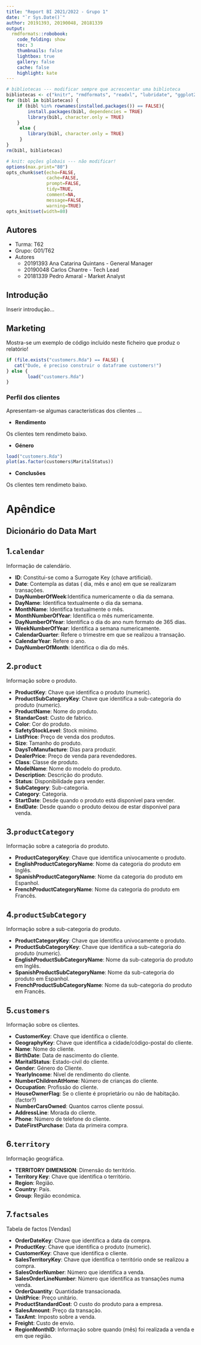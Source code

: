 ```yaml
---
title: "Report BI 2021/2022 - Grupo 1"
date: "`r Sys.Date()`"
author: 20191393, 20190048, 20181339
output:
  rmdformats::robobook:
    code_folding: show
    toc: 3
    thumbnails: false
    lightbox: true
    gallery: false
    cache: false
    highlight: kate
---
```



```r
# bibliotecas --- modificar sempre que acrescentar uma biblioteca
bibliotecas <- c("knitr", "rmdformats", "readxl", "lubridate", "ggplot2", "DT")
for (bibl in bibliotecas) {
    if (bibl %in% rownames(installed.packages()) == FALSE){
        install.packages(bibl, dependencies = TRUE)
        library(bibl, character.only = TRUE)    
    }
     else {
        library(bibl, character.only = TRUE)
     }
}
rm(bibl, bibliotecas)

# knit: opções globais --- não modificar!
options(max.print="80")
opts_chunk$set(echo=FALSE,
	           cache=FALSE,
               prompt=FALSE,
               tidy=TRUE,
               comment=NA,
               message=FALSE,
               warning=TRUE)
opts_knit$set(width=80)
```

## Autores
* Turma: T62
* Grupo: G01/T62
* Autores
    + 20191393 Ana Catarina Quintans - General Manager
    + 20190048 Carlos Chantre - Tech Lead
    + 20181339 Pedro Amaral - Market Analyst


## Introdução
Inserir introdução...




## Marketing

Mostra-se um exemplo de código incluído neste ficheiro que produz o relatório!

```r
if (file.exists("customers.Rda") == FALSE) {
   cat("Dude, é preciso construir o dataframe customers!")
} else {
        load("customers.Rda")
}
```


### Perfil dos clientes

Apresentam-se algumas características dos clientes ...

+ __Rendimento__  
    
Os clientes tem rendimeto baixo.   

+ __Género__

```r
load("customers.Rda")
plot(as.factor(customers$MaritalStatus))
```


+ __Conclusões__

Os clientes tem rendimeto baixo.

# Apêndice

## Dicionário do __Data Mart__

## 1.`calendar` 

Informação de calendário.
 
 + **ID**: Constitui-se como a Surrogate Key (chave artificial).
 + **Date**: Contempla as datas ( dia, mês e ano) em que se realizaram transações.
 + **DayNumberOfWeek**:Identifica numericamente o dia da semana.
 + **DayName**: Identifica textualmente o dia da semana.
 + **MonthName**: Identifica textualmente o mês.
 + **MonthNumberOfYear**: Identifica o mês numericamente.
 + **DayNumberOfYear**: Identifica o dia do ano num formato de 365 dias.
 + **WeekNumberOfYear**: Identifica a semana numericamente.
 + **CalendarQuarter**: Refere o trimestre em que se realizou a transação.
 + **CalendarYear**: Refere o ano.
 + **DayNumberOfMonth**: Identifica o dia do mês.
 
## 2.`product`

Informação sobre o produto.
 
 + **ProductKey**: Chave que identifica o produto (numeric).
 + **ProductSubCategoryKey**: Chave que identifica a sub-categoria do produto (numeric).
 + **ProductName**: Nome do produto.
 + **StandarCost**: Custo de fabrico.
 + **Color**: Cor do produto.
 + **SafetyStockLevel**: Stock mínimo.
 + **ListPrice**: Preço de venda dos produtos.
 + **Size**: Tamanho do produto.
 + **DaysToManufacture**: Dias para produzir.
 + **DealerPrice**: Preço de venda para revendedores.
 + **Class**: Classe de produto.
 + **ModelName**: Nome do modelo do produto.
 + **Description**: Descrição do produto.
 + **Status**: Disponibilidade para vender.
 + **SubCategory**: Sub-categoria.
 + **Category**: Categoria.
 + **StartDate**: Desde quando o produto está disponível para vender.
 + **EndDate**: Desde quando o produto deixou de estar disponivel para venda.
 
## 3.`productCategory`

Informação sobre a categoria do produto.

 + **ProductCategoryKey**: Chave que identifica univocamente o produto.
 + **EnglishProductCategoryName**: Nome da categoria do produto em Inglês.
 + **SpanishProductCategoryName**: Nome da categoria do produto em Espanhol.
 + **FrenchProductCategoryName**: Nome da categoria do produto em Francês.

## 4.`productSubCategory`

Informação sobre a sub-categoria do produto.

 + **ProductCategoryKey**: Chave que identifica univocamente o produto.
 + **ProductSubCategoryKey**: Chave que identifica a sub-categoria do produto (numeric).
 + **EnglishProductSubCategoryName**: Nome da sub-categoria do produto em Inglês.
 + **SpanishProductSubCategoryName**: Nome da sub-categoria do produto em Espanhol.
 + **FrenchProductSubCategoryName**: Nome da sub-categoria do produto em Francês.
 
## 5.`customers`

Informação sobre os clientes.

 + **CustomerKey**: Chave que identifica o cliente.
 + **GeographyKey**: Chave que identifica a cidade/código-postal do cliente.
 + **Name**: Nome do cliente.
 + **BirthDate**: Data de nascimento do cliente.
 + **MaritalStatus**: Estado-civil do cliente.
 + **Gender**: Género do Cliente.
 + **YearlyIncome**: Nível de rendimento do cliente.
 + **NumberChildrenAtHome**: Número de crianças do cliente.
 + **Occupation**: Profissão do cliente.
 + **HouseOwnerFlag**: Se o cliente é proprietário ou não de habitação. (factor?)
 + **NumberCarsOwned**: Quantos carros cliente possui.
 + **AddressLine**: Morada do cliente.
 + **Phone**: Número de telefone do cliente.
 + **DateFirstPurchase**: Data da primeira compra.
 
## 6.`territory`

Informação geográfica.

 + **TERRITORY DIMENSION**: Dimensão do território.
 + **Territory Key**: Chave que identifica o território.
 + **Region**: Região.
 + **Country**: País.
 + **Group**: Região económica.
  
## 7.`factsales`

Tabela de factos [Vendas]

 + **OrderDateKey**: Chave que identifica a data da compra.
 + **ProductKey**: Chave que identifica o produto (numeric).
 + **CustomerKey**: Chave que identifica o cliente.
 + **SalesTerritoryKey**: Chave que identifica o território onde se realizou a compra.
 + **SalesOrderNumber**: Número que identifica a venda.
 + **SalesOrderLineNumber**: Número que identifica as transações numa venda. 
 + **OrderQuantity**: Quantidade transacionada.
 + **UnitPrice**: Preço unitário.
 + **ProductStandardCost**: O custo do produto para a empresa.
 + **SalesAmount**: Preço da transação.
 + **TaxAmt**: Imposto sobre a venda.
 + **Freight**: Custo de envio.
 + **RegionMonthID**: Informação sobre quando (mês) foi realizada a venda e em que região.
 










